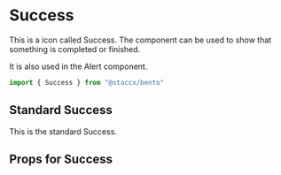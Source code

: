
<Meta title="Components|Icons/Success" component={Success}/>


# Success
This is a icon called Success. The component can be used to show that something is completed or finished. 

It is also used in the Alert component.  

```javascript
import { Success } from "@staccx/bento"
```

## Standard Success
This is the standard Success.

<Preview>
  <Story name="Standard">
   <Success/>
  </Story>
</Preview>


## Props for Success
<Props of={Success} />
